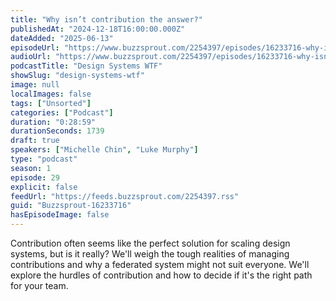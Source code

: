```yaml
---
title: "Why isn’t contribution the answer?"
publishedAt: "2024-12-18T16:00:00.000Z"
dateAdded: "2025-06-13"
episodeUrl: "https://www.buzzsprout.com/2254397/episodes/16233716-why-isn-t-contribution-the-answer.mp3"
audioUrl: "https://www.buzzsprout.com/2254397/episodes/16233716-why-isn-t-contribution-the-answer.mp3"
podcastTitle: "Design Systems WTF"
showSlug: "design-systems-wtf"
image: null
localImages: false
tags: ["Unsorted"]
categories: ["Podcast"]
duration: "0:28:59"
durationSeconds: 1739
draft: true
speakers: ["Michelle Chin", "Luke Murphy"]
type: "podcast"
season: 1
episode: 29
explicit: false
feedUrl: "https://feeds.buzzsprout.com/2254397.rss"
guid: "Buzzsprout-16233716"
hasEpisodeImage: false
---
```

Contribution often seems like the perfect solution for scaling design systems, but is it really? We'll weigh the tough realities of managing contributions and why a federated system might not suit everyone. We'll explore the hurdles of contribution and how to decide if it's the right path for your team.
